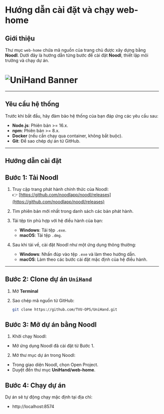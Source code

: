 # **Hướng dẫn cài đặt và chạy web-home**

## **Giới thiệu**
Thư mục `web-home` chứa mã nguồn của trang chủ được xây dựng bằng **Noodl**. Dưới đây là hướng dẫn từng bước để cài đặt **Noodl**, thiết lập môi trường và chạy dự án.
# ![UniHand Banner](/img/web_home.png)

---

## **Yêu cầu hệ thống**
Trước khi bắt đầu, hãy đảm bảo hệ thống của bạn đáp ứng các yêu cầu sau:
- **Node.js**: Phiên bản >= 16.x.
- **npm**: Phiên bản >= 8.x.
- **Docker** (nếu cần chạy qua container, không bắt buộc).
- **Git**: Để sao chép dự án từ GitHub.

---

## **Hướng dẫn cài đặt**


## **Bước 1: Tải Noodl**
1. Truy cập trang phát hành chính thức của Noodl:  
   👉 [https://github.com/noodlapp/noodl/releases](https://github.com/noodlapp/noodl/releases)

2. Tìm phiên bản mới nhất trong danh sách các bản phát hành.

3. Tải tệp tin phù hợp với hệ điều hành của bạn:
   - **Windows**: Tải tệp `.exe`.
   - **macOS**: Tải tệp `.dmg`.

4. Sau khi tải về, cài đặt Noodl như một ứng dụng thông thường:
   - **Windows**: Nhấn đúp vào tệp `.exe` và làm theo hướng dẫn.
   - **macOS**: Làm theo các bước cài đặt mặc định của hệ điều hành.
---

## **Bước 2: Clone dự án `UniHand`**
1. Mở **Terminal**

2. Sao chép mã nguồn từ GitHub:
   ```bash
   git clone https://github.com/TVU-OPS/UniHand.git
   ```

## **Bước 3: Mở dự án bằng Noodl**
1. Khởi chạy Noodl:
- Mở ứng dụng Noodl đã cài đặt từ Bước 1.
2. Mở thư mục dự án trong Noodl:
- Trong giao diện Noodl, chọn Open Project.
- Duyệt đến thư mục **UniHand/web-home**.
## **Bước 4: Chạy dự án**
Dự án sẽ tự động chạy mặc định tại địa chỉ:
 - http://localhost:8574